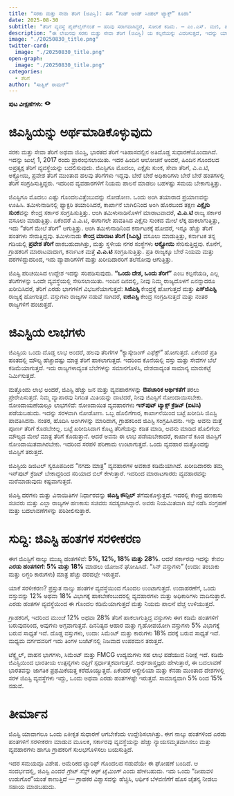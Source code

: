 ```yaml
---
title: "ಸರಕು ಮತ್ತು ಸೇವಾ ತೆರಿಗೆ (ಜಿಎಸ್ಟಿ): ಈಗ “ಗುಡ್ ಅಂಡ್ ಸಿಂಪಲ್ ಟ್ಯಾಕ್ಸ್” ಕೂಡಾ"
date: 2025-08-30
subtitle: "ತೆರಿಗೆ ವ್ಯವಸ್ಥೆ ಪೈಪ್‌ಲೈನ್‌ನಂತೆ — ಹರಿವು ಸರಾಗವಾಗಿದ್ದರೆ, ಸೋರಿಕೆ ಕಡಿಮೆ. — ಎಂ.ಎಸ್. ಮಣಿ, ಪಾಲುದಾರ, ಡಿಲಾಯಿಟ್ ಇಂಡಿಯಾ"
description: "ಈ ಲೇಖನವು ಸರಕು ಮತ್ತು ಸೇವಾ ತೆರಿಗೆ (ಜಿಎಸ್ಟಿ) ಯ ಕಲ್ಪನೆಯನ್ನು ವಿವರಿಸುತ್ತದೆ, ಇದನ್ನು ಯಾಕೆ ಪರಿಚಯಿಸಲಾಯಿತು, ಇದು ಹೇಗೆ ಕೆಲಸ ಮಾಡುತ್ತದೆ, ಮತ್ತು ಭಾರತ ಸರ್ಕಾರ ಈಗ ನಾಲ್ಕು ಹಂತಗಳಿಂದ ಎರಡು ಹಂತಗಳಿಗೆ ಹೋಗುತ್ತಿರುವುದೇಕೆ ಎಂಬುದನ್ನು ಹೇಳುತ್ತದೆ. ನಾವು ಇದರಿಂದ ಗ್ರಾಹಕರು, ವ್ಯವಹಾರಗಳು ಮತ್ತು ಆರ್ಥಿಕತೆಯ ಮೇಲೆ ಏನು ಪರಿಣಾಮ ಬೀರುತ್ತದೆ ಎಂಬುದನ್ನು ನೋಡೋಣ."
image: "./20250830_title.png"
twitter-card:
  image: "./20250830_title.png"
open-graph:
  image: "./20250830_title.png"
categories:
  - ತೆರಿಗೆ
author: "ಸಾತ್ವಿಕ್ ರಾಮನ್"
---
```


<p><b>ಪುಟ ವೀಕ್ಷಣೆಗಳು:</b> <svg xmlns="http://www.w3.org/2000/svg" width="1em" height="1em" viewBox="0 0 256 256"><path fill="currentColor" d="M247.31 124.76c-.35-.79-8.82-19.58-27.65-38.41C194.57 61.26 162.88 48 128 48S61.43 61.26 36.34 86.35C17.51 105.18 9 124 8.69 124.76a8 8 0 0 0 0 6.5c.35.79 8.82 19.57 27.65 38.4C61.43 194.74 93.12 208 128 208s66.57-13.26 91.66-38.34c18.83-18.83 27.3-37.61 27.65-38.4a8 8 0 0 0 0-6.5M128 168a40 40 0 1 1 40-40a40 40 0 0 1-40 40"/></svg> <span class="waline-pageview-count"></i><p>

# ಜಿಎಸ್ಟಿಯನ್ನು ಅರ್ಥಮಾಡಿಕೊಳ್ಳುವುದು  
ಸರಕು ಮತ್ತು ಸೇವಾ ತೆರಿಗೆ ಅಥವಾ ಜಿಎಸ್ಟಿ, ಭಾರತದ ತೆರಿಗೆ ಇತಿಹಾಸದಲ್ಲಿನ ಅತಿದೊಡ್ಡ ಸುಧಾರಣೆಯೊಂದಾಗಿದೆ. ಇದನ್ನು ಜುಲೈ 1, 2017 ರಂದು ಪ್ರಾರಂಭಿಸಲಾಯಿತು. ಇದರ ಹಿಂದಿನ ಆಲೋಚನೆ ಅಂದರೆ, ಹಿಂದಿನ ಗೊಂದಲದ ಅಪ್ರತ್ಯಕ್ಷ ತೆರಿಗೆ ವ್ಯವಸ್ಥೆಯನ್ನು ಬದಲಿಸುವುದು. ಜಿಎಸ್ಟಿಗೂ ಮೊದಲು, ಎಕ್ಸೈಸು ಸುಂಕ, ಸೇವಾ ತೆರಿಗೆ, ವಿ.ಎ.ಟಿ, ಅಕ್ಟ್ರೋಯಿ, ಪ್ರವೇಶ ತೆರಿಗೆ ಮುಂತಾದ ಹಲವು ತೆರಿಗೆಗಳು ಇದ್ದವು. ಬೇರೆ ಬೇರೆ ಅಧಿಕಾರಿಗಳು ಬೇರೆ ಬೇರೆ ಹಂತಗಳಲ್ಲಿ ತೆರಿಗೆ ಸಂಗ್ರಹಿಸುತ್ತಿದ್ದರು. ಇದರಿಂದ ವ್ಯವಹಾರಗಳಿಗೆ ನಿಯಮ ಪಾಲನೆ ಮಾಡಲು ಬಹಳಷ್ಟು ಸಮಯ ಬೇಕಾಗುತ್ತಿತ್ತು.  

ಜಿಎಸ್ಟಿಗೂ ಮೊದಲು ಎಷ್ಟು ಗೊಂದಲವಿತ್ತೆಂಬುದನ್ನು ನೋಡೋಣ. ಒಂದು ಅಂಗಿ ತಯಾರಾದ ಪ್ರಯಾಣವನ್ನು ಊಹಿಸಿ. ತಮಿಳುನಾಡಿನಲ್ಲಿ ಫ್ಯಾಕ್ಟರಿ ತಯಾರಿಸಿದರೆ, ಕಾರ್ಖಾನೆ ಬಾಗಿಲಿನಿಂದ ಅಂಗಿ ಹೊರಬಂದ ತಕ್ಷಣ **ಎಕ್ಸೈಸು ಸುಂಕ**ವನ್ನು ಕೇಂದ್ರ ಸರ್ಕಾರ ಸಂಗ್ರಹಿಸುತ್ತಿತ್ತು. ಆಂಗಿ ತಮಿಳುನಾಡಿನೊಳಗೆ ಮಾರಾಟವಾದರೆ, **ವಿ.ಎ.ಟಿ** ರಾಜ್ಯ ಸರ್ಕಾರ ವಸೂಲು ಮಾಡುತ್ತಿತ್ತು. ಏಕೆಂದರೆ ವಿ.ಎ.ಟಿ, ಈಗಾಗಲೇ ಪಾವತಿಸಿದ ಎಕ್ಸೈಸು ಸುಂಕದ ಮೇಲೆ ಲೆಕ್ಕ ಹಾಕಲಾಗುತ್ತಿತ್ತು, ಇದು “ತೆರಿಗೆ ಮೇಲೆ ತೆರಿಗೆ” ಆಗುತ್ತಿತ್ತು. ಆಂಗಿ ತಮಿಳುನಾಡಿನಿಂದ ಕರ್ನಾಟಕಕ್ಕೆ ಹೋದರೆ, ಇನ್ನೂ ಹೆಚ್ಚು ತೆರಿಗೆ ಹಂತಗಳು ಸೇರುತ್ತಿದ್ದವು. ತಮಿಳುನಾಡು **ಕೇಂದ್ರ ಮಾರಾಟ ತೆರಿಗೆ (ಸಿಎಸ್ಟಿ)** ವಸೂಲು ಮಾಡುತ್ತಿತ್ತು, ಕರ್ನಾಟಕ ತನ್ನ ಗಡಿಯಲ್ಲಿ **ಪ್ರವೇಶ ತೆರಿಗೆ** ಹಾಕಬಹುದಾಗಿತ್ತು, ಮತ್ತು ಸ್ಥಳೀಯ ನಗರ ಸಂಸ್ಥೆಗಳು **ಅಕ್ಟ್ರೋಯಿ** ಸೇರಿಸುತ್ತಿದ್ದವು. ಕೊನೆಗೆ, ಗ್ರಾಹಕರಿಗೆ ಮಾರಾಟವಾದಾಗ, ಕರ್ನಾಟಕ ಮತ್ತೆ **ವಿ.ಎ.ಟಿ** ಸಂಗ್ರಹಿಸುತ್ತಿತ್ತು. ಪ್ರತಿ ರಾಜ್ಯಕ್ಕೂ ಬೇರೆ ನಿಯಮ ಮತ್ತು ದರಗಳಿದ್ದುದರಿಂದ, ಇದು ವ್ಯಾಪಾರಿಗಳಿಗೆ ಮತ್ತು ಖರೀದಿದಾರರಿಗೆ ತಲೆನೋವು ಆಗುತ್ತಿತ್ತು.  

ಜಿಎಸ್ಟಿ ಪರಿಚಯಿಸಿದ ಉದ್ದೇಶ ಇದನ್ನು ಸರಿಪಡಿಸುವುದು. **“ಒಂದು ದೇಶ, ಒಂದು ತೆರಿಗೆ”** ಎಂಬ ಕಲ್ಪನೆಯಡಿ, ಎಲ್ಲ ತೆರಿಗೆಗಳನ್ನು ಒಂದೇ ವ್ಯವಸ್ಥೆಯಲ್ಲಿ ಸೇರಿಸಲಾಯಿತು. ಇಂದಿನ ದಿನದಲ್ಲಿ, ನೀವು ನಿಮ್ಮ ರಾಜ್ಯದೊಳಗೆ ಏನನ್ನಾದರೂ ಖರೀದಿಸಿದರೆ, ತೆರಿಗೆ ಎರಡು ಭಾಗಗಳಿಗೆ ವಿಭಜನೆಯಾಗುತ್ತದೆ: **ಸಿಜಿಎಸ್ಟಿ** ಕೇಂದ್ರಕ್ಕೆ ಹೋಗುತ್ತದೆ ಮತ್ತು **ಎಸ್‌ಜಿಎಸ್ಟಿ** ರಾಜ್ಯಕ್ಕೆ ಹೋಗುತ್ತದೆ. ವಸ್ತುಗಳು ರಾಜ್ಯಗಳ ನಡುವೆ ಸಾಗಿದರೆ, **ಐಜಿಎಸ್ಟಿ** ಕೇಂದ್ರ ಸಂಗ್ರಹಿಸುತ್ತದೆ ಮತ್ತು ನಂತರ ರಾಜ್ಯಗಳಿಗೆ ಹಂಚುತ್ತದೆ.  

# ಜಿಎಸ್ಟಿಯ ಲಾಭಗಳು  
ಜಿಎಸ್ಟಿಯ ಒಂದು ದೊಡ್ಡ ಲಾಭ ಅಂದರೆ, ಹಲವು ತೆರಿಗೆಗಳ “ಕ್ಯಾಸ್ಕೇಡಿಂಗ್ ಎಫೆಕ್ಟ್” ಹೋಗುತ್ತದೆ. ಏಕೆಂದರೆ ಪ್ರತಿ ಹಂತದಲ್ಲಿ ಮೌಲ್ಯ ಹೆಚ್ಚಾದಷ್ಟು ಮಾತ್ರ ತೆರಿಗೆ ಹಾಕಲಾಗುತ್ತದೆ. ಇದರಿಂದ ಕೊನೆಯಲ್ಲಿ ವಸ್ತು ಮತ್ತು ಸೇವೆಗಳ ಬೆಲೆ ಕಡಿಮೆಯಾಗುತ್ತದೆ. ಇದು ರಾಜ್ಯಗಳಾದ್ಯಂತ ಬೆಲೆಗಳನ್ನು ಸಮಾನಗೊಳಿಸಿ, ದೇಶದಾದ್ಯಂತ ಸಾಮಾನ್ಯ ಮಾರುಕಟ್ಟೆ ನಿರ್ಮಿಸುತ್ತದೆ.  

ಮತ್ತೊಂದು ಲಾಭ ಅಂದರೆ, ಜಿಎಸ್ಟಿ ಹೆಚ್ಚು ಜನ ಮತ್ತು ವ್ಯವಹಾರಗಳನ್ನು **ಔಪಚಾರಿಕ ಆರ್ಥಿಕತೆಗೆ** ತರಲು ಪ್ರೇರೇಪಿಸುತ್ತದೆ. ನಿಮ್ಮ ವ್ಯಾಪಾರವು ನಿಗದಿತ ಮಿತಿಯನ್ನು ದಾಟಿದರೆ, ನೀವು ಜಿಎಸ್ಟಿಗೆ ನೋಂದಾಯಿಸಬೇಕು. ನೋಂದಾಯಣೆಯಲ್ಲೂ ಲಾಭಗಳಿವೆ: ನೋಂದಾಯಿತ ವ್ಯವಹಾರಗಳು **ಇನ್‌ಪುಟ್ ಟ್ಯಾಕ್ಸ್ ಕ್ರೆಡಿಟ್ (ಐಟಿಸಿ)** ಪಡೆಯಬಹುದು. ಇದನ್ನು ಸರಳವಾಗಿ ನೋಡೋಣ. ಒಬ್ಬ ಹೊಲಿಗೆಗಾರ, ಕಾರ್ಖಾನೆಯಿಂದ ಬಟ್ಟೆ ಖರೀದಿಸಿ ಜಿಎಸ್ಟಿ ಪಾವತಿಸಿದನು. ನಂತರ, ಹೊದಿಸಿ ಅಂಗಿಗಳನ್ನು ಮಾರಿದಾಗ, ಗ್ರಾಹಕರಿಂದ ಜಿಎಸ್ಟಿ ಸಂಗ್ರಹಿಸಿದನು. ಇನ್ನು ಅವನು ಮತ್ತೆ ಪೂರ್ಣ ತೆರಿಗೆ ಕೊಡಬೇಕಿಲ್ಲ. ಬಟ್ಟೆ ಖರೀದಿಸಿದಾಗ ಕೊಟ್ಟ ತೆರಿಗೆಯನ್ನು ಕಡಿತ ಮಾಡಿ, ಅವನು ಮಾಡಿದ ಹೊಲಿಗೆಯ ಮೌಲ್ಯದ ಮೇಲೆ ಮಾತ್ರ ತೆರಿಗೆ ಕೊಡುತ್ತಾನೆ. ಆದರೆ ಅವನು ಈ ಲಾಭ ಪಡೆಯಬೇಕಾದರೆ, ಕಾರ್ಖಾನೆ ಕೂಡ ಜಿಎಸ್ಟಿಗೆ ನೋಂದಾಯಿತವಾಗಿರಬೇಕು. ಇದರಿಂದ ಸರಪಳಿ ಪರಿಣಾಮ ಉಂಟಾಗುತ್ತದೆ. ಒಂದು ವ್ಯವಹಾರ ಮತ್ತೊಂದನ್ನು ಜಿಎಸ್ಟಿಗೆ ತರುತ್ತದೆ.  

ಜಿಎಸ್ಟಿಯ ಡಿಜಿಟಲ್ ಸ್ವರೂಪದಿಂದ “ನಗದು ಮಾತ್ರ” ವ್ಯವಹಾರಗಳ ಅವಕಾಶ ಕಡಿಮೆಯಾಗಿದೆ. ಖರೀದಿದಾರರು ತಮ್ಮ ಇನ್‌ಪುಟ್ ಕ್ರೆಡಿಟ್ ಬೇಕಾದ್ದರಿಂದ ಸರಿಯಾದ ಬಿಲ್ ಕೇಳುತ್ತಾರೆ. ಇದರಿಂದ ಮಾರಾಟಗಾರರು ವ್ಯವಹಾರವನ್ನು ಮರೆಮಾಡುವುದು ಕಷ್ಟವಾಗುತ್ತದೆ.  

ಜಿಎಸ್ಟಿ ದರಗಳು ಮತ್ತು ವಿನಾಯಿತಿಗಳ ನಿರ್ಧಾರವನ್ನು **ಜಿಎಸ್ಟಿ ಕೌನ್ಸಿಲ್** ತೆಗೆದುಕೊಳ್ಳುತ್ತದೆ. ಇದರಲ್ಲಿ ಕೇಂದ್ರ ಹಣಕಾಸು ಸಚಿವರು ಮತ್ತು ಎಲ್ಲಾ ರಾಜ್ಯಗಳ ಹಣಕಾಸು ಸಚಿವರು ಸದಸ್ಯರಾಗಿದ್ದಾರೆ. ಅವರು ನಿಯಮಿತವಾಗಿ ಸಭೆ ನಡೆಸಿ ಸಂಗ್ರಹಣೆ ಮತ್ತು ಬದಲಾವಣೆಗಳನ್ನು ಪರಿಶೀಲಿಸುತ್ತಾರೆ.  

# ಸುದ್ದಿ: ಜಿಎಸ್ಟಿ ಹಂತಗಳ ಸರಳೀಕರಣ  
ಈಗ ಜಿಎಸ್ಟಿಗೆ ನಾಲ್ಕು ಮುಖ್ಯ ಹಂತಗಳಿವೆ: **5%, 12%, 18% ಮತ್ತು 28%**. ಆದರೆ ಸರ್ಕಾರವು ಇದನ್ನು ಕೇವಲ **ಎರಡು ಹಂತಗಳಿಗೆ: 5% ಮತ್ತು 18%** ಮಾಡಲು ಯೋಜನೆ ಘೋಷಿಸಿದೆ. “ಸಿನ್ ವಸ್ತುಗಳು” (ಉದಾ: ತಂಬಾಕು ಮತ್ತು ಲಗ್ಜರಿ ಕಾರುಗಳು) ಮಾತ್ರ ಹೆಚ್ಚು ದರದಲ್ಲೇ ಇರುತ್ತವೆ.  

ಯಾಕೆ ಸರಳೀಕರಣ? ಪ್ರಸ್ತುತ ನಾಲ್ಕು ಹಂತಗಳ ವ್ಯವಸ್ಥೆಯಿಂದ ಗೊಂದಲ ಉಂಟಾಗುತ್ತದೆ. ಉದಾಹರಣೆಗೆ, ಒಂದು ವಸ್ತುವನ್ನು 12% ಅಥವಾ 18% ವಿಭಾಗಕ್ಕೆ ಹಾಕಬೇಕೆಂಬುದರಲ್ಲಿ ವ್ಯವಹಾರಗಳು ಮತ್ತು ಅಧಿಕಾರಿಗಳು ವಾದಿಸುತ್ತಾರೆ. ಎರಡು ಹಂತಗಳ ವ್ಯವಸ್ಥೆಯಿಂದ ಈ ಗೊಂದಲ ಕಡಿಮೆಯಾಗುತ್ತದೆ ಮತ್ತು ನಿಯಮ ಪಾಲನೆ ವೆಚ್ಚ ಉಳಿಯುತ್ತದೆ.  

ಗ್ರಾಹಕರಿಗೆ, ಇದರಿಂದ ಮುಂಚೆ 12% ಅಥವಾ 28% ತೆರಿಗೆ ಹಾಕಲಾಗುತ್ತಿದ್ದ ವಸ್ತುಗಳು ಈಗ ಕಡಿಮೆ ಹಂತಗಳಿಗೆ ಬರುವುದರಿಂದ, ಅವುಗಳು ಅಗ್ಗವಾಗುತ್ತವೆ. ದಿನನಿತ್ಯದ ಆಹಾರ ಮತ್ತು ಗೃಹೋಪಯೋಗಿ ವಸ್ತುಗಳು 5% ವಿಭಾಗಕ್ಕೆ ಬರುವ ಸಾಧ್ಯತೆ ಇದೆ. ದೊಡ್ಡ ವಸ್ತುಗಳು, ಉದಾ: ಸಿಮೆಂಟ್ ಮತ್ತು ಕಾರುಗಳು 18% ದರಕ್ಕೆ ಬರುವ ಸಾಧ್ಯತೆ ಇದೆ. ಮಧ್ಯಮ ವರ್ಗದವರಿಗೆ ಇದು ತಿಂಗಳ ಬಜೆಟ್‌ನಲ್ಲಿ ನಿಜವಾದ ಉಪಶಮನ ತರುತ್ತದೆ.  

ಟೆಕ್ಸ್ಟೈಲ್, ವಾಹನ ಭಾಗಗಳು, ಸಿಮೆಂಟ್ ಮತ್ತು FMCG ಉದ್ಯಮಗಳು ಸಹ ಲಾಭ ಪಡೆಯುವ ನಿರೀಕ್ಷೆ ಇದೆ. ಕಡಿಮೆ ಜಿಎಸ್ಟಿಯಿಂದ ಭಾರತೀಯ ಉತ್ಪನ್ನಗಳು ರಫ್ತಿಗೆ ಸ್ಪರ್ಧಾತ್ಮಕವಾಗುತ್ತವೆ. ಅರ್ಥಶಾಸ್ತ್ರಜ್ಞರು ಹೇಳುತ್ತಾರೆ, ಈ ಬದಲಾವಣೆ ಭಾರತವನ್ನು ಜಾಗತಿಕ ಪ್ರಥಮಿಕೆಯತ್ತ ಕರೆದೊಯ್ಯುತ್ತದೆ. ಏಕೆಂದರೆ ಆಸ್ಟ್ರೇಲಿಯಾ ಮತ್ತು ಕೆನಡಾ ಮುಂತಾದ ದೇಶಗಳಲ್ಲಿ ಸರಳ ಜಿಎಸ್ಟಿ ವ್ಯವಸ್ಥೆಗಳು ಇದ್ದು, ಒಂದು ಅಥವಾ ಎರಡು ಹಂತಗಳಷ್ಟೇ ಇರುತ್ತವೆ. ಸಾಮಾನ್ಯವಾಗಿ 5% ರಿಂದ 15% ನಡುವೆ.  

# ತೀರ್ಮಾನ  
ಜಿಎಸ್ಟಿ ಯಾವಾಗಲೂ ಒಂದು ಏಕೀಕೃತ ಸುಧಾರಣೆ ಆಗಬೇಕೆಂದು ಉದ್ದೇಶಿಸಲಾಗಿತ್ತು. ಈಗ ನಾಲ್ಕು ಹಂತಗಳಿಂದ ಎರಡು ಹಂತಗಳಿಗೆ ಸರಳೀಕರಣ ಮಾಡುವ ಮೂಲಕ, ಸರ್ಕಾರವು ವ್ಯವಸ್ಥೆಯನ್ನು ಹೆಚ್ಚು ನ್ಯಾಯಸಮ್ಮತವಾಗಿಸಲು ಮತ್ತು ವ್ಯವಹಾರಗಳು ಹಾಗೂ ಗ್ರಾಹಕರಿಗೆ ಸುಲಭಗೊಳಿಸಲು ಬಯಸುತ್ತಿದೆ.  

ಇದರ ಸಮಯವೂ ವಿಶೇಷ. ಅಮೆರಿಕದ ಟ್ಯಾರಿಫ್ ಗೊಂದಲದ ನಡುವೆಯೇ ಈ ಘೋಷಣೆ ಬಂದಿದೆ. ಆ ಸಂದರ್ಭದಲ್ಲಿ, ಜಿಎಸ್ಟಿ ಎಂದರೆ *ಗ್ರೇಟ್ ಸೆನ್ಸ್ ಆಫ್ ಟೈಮಿಂಗ್* ಎಂದು ಹೇಳಬಹುದು. ಇದು ಒಂದು “ದೀಪಾವಳಿ ಉಡುಗೊರೆ”ಯಂತೆ ಕಾಣುತ್ತಿದೆ — ಗ್ರಾಹಕರ ವಿಶ್ವಾಸವನ್ನು ಹೆಚ್ಚಿಸಿ, ಆರ್ಥಿಕ ಬೆಳವಣಿಗೆಗೆ ಹೊಸ ಚೈತನ್ಯ ನೀಡಲು ಸಹಾಯ ಮಾಡಬಹುದು.  
